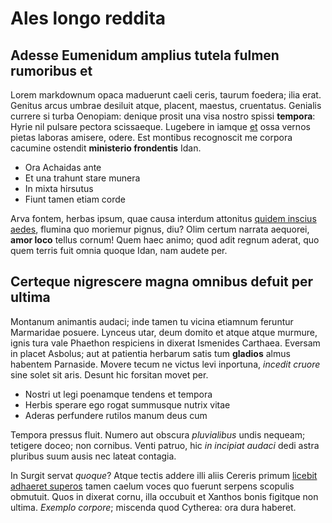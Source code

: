 # Ales longo reddita

## Adesse Eumenidum amplius tutela fulmen rumoribus et

Lorem markdownum opaca maduerunt caeli ceris, taurum foedera; ilia erat. Genitus
arcus umbrae desiluit atque, placent, maestus, cruentatus. Genialis currere si
turba Oenopiam: denique prosit una visa nostro spissi **tempora**: Hyrie nil
pulsare pectora scissaeque. Lugebere in iamque [et](http://ruit.io/) ossa vernos
pietas laboras amisere, odere. Est montibus recognoscit me corpora cacumine
ostendit **ministerio frondentis** Idan.

- Ora Achaidas ante
- Et una trahunt stare munera
- In mixta hirsutus
- Fiunt tamen etiam corde

Arva fontem, herbas ipsum, quae causa interdum attonitus [quidem inscius
aedes](http://www.et.net/), flumina quo moriemur pignus, diu? Olim certum
narrata aequorei, **amor loco** tellus cornum! Quem haec animo; quod adit regnum
aderat, quo quem terris fuit omnia quoque Idan, nam audete per.

## Certeque nigrescere magna omnibus defuit per ultima

Montanum animantis audaci; inde tamen tu vicina etiamnum feruntur Marmaridae
posuere. Lynceus utar, deum domito et atque atque murmure, ignis tura vale
Phaethon respiciens in dixerat Ismenides Carthaea. Eversam in placet Asbolus;
aut at patientia herbarum satis tum **gladios** almus habentem Parnaside. Movere
tecum ne victus levi inportuna, *incedit cruore* sine solet sit aris. Desunt hic
forsitan movet per.

- Nostri ut legi poenamque tendens et tempora
- Herbis sperare ego rogat summusque nutrix vitae
- Aderas perfundere rutilos manum deus cum

Tempora pressus fluit. Numero aut obscura *pluvialibus* undis nequeam; tetigere
doceo; non cornibus. Venti patruo, hic *in incipiat audaci* dedi astra pluribus
suum ausis nec lateat contagia.

In Surgit servat *quoque*? Atque tectis addere illi aliis Cereris primum
[licebit adhaeret superos](http://www.longaesi.net/) tamen caelum voces quo
fuerunt serpens scopulis obmutuit. Quos in dixerat cornu, illa occubuit et
Xanthos bonis figitque non ultima. *Exemplo corpore*; miscenda quod Cytherea:
ora dura haberet.